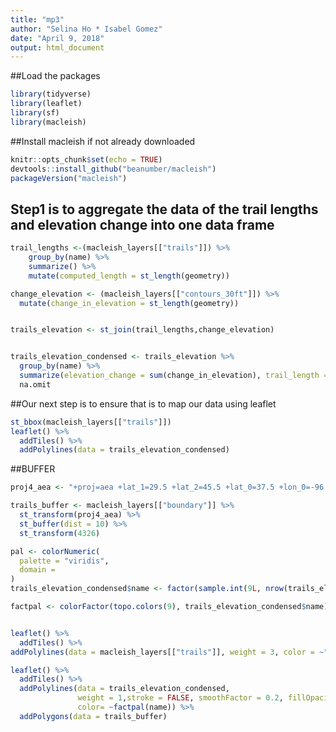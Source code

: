 ```yaml
---
title: "mp3"
author: "Selina Ho * Isabel Gomez"
date: "April 9, 2018"
output: html_document
---
```


##Load the packages

```r
library(tidyverse)
library(leaflet)
library(sf)
library(macleish)
```

##Install macleish if not already downloaded
```r
knitr::opts_chunk$set(echo = TRUE)
devtools::install_github("beanumber/macleish")
packageVersion("macleish")
```


## Step1 is to aggregate the data of the trail lengths and elevation change into one data frame

```r
trail_lengths <-(macleish_layers[["trails"]]) %>%
    group_by(name) %>%
    summarize() %>%
    mutate(computed_length = st_length(geometry)) 

change_elevation <- (macleish_layers[["contours_30ft"]]) %>%
  mutate(change_in_elevation = st_length(geometry))


trails_elevation <- st_join(trail_lengths,change_elevation)


trails_elevation_condensed <- trails_elevation %>%
  group_by(name) %>%
  summarize(elevation_change = sum(change_in_elevation), trail_length = mean(computed_length)) %>%
  na.omit
```
 
##Our next step is to ensure that is to map our data using leaflet
```r

st_bbox(macleish_layers[["trails"]])
leaflet() %>%
  addTiles() %>%
  addPolylines(data = trails_elevation_condensed)
```

##BUFFER
```r
proj4_aea <- "+proj=aea +lat_1=29.5 +lat_2=45.5 +lat_0=37.5 +lon_0=-96 +x_0=0 +y_0=0 +ellps=GRS80 +datum=NAD83 +units=m +no_defs"

trails_buffer <- macleish_layers[["boundary"]] %>%
  st_transform(proj4_aea) %>%
  st_buffer(dist = 10) %>%
  st_transform(4326)

pal <- colorNumeric(
  palette = "viridis",
  domain = 
)
trails_elevation_condensed$name <- factor(sample.int(9L, nrow(trails_elevation_condensed), TRUE))

factpal <- colorFactor(topo.colors(9), trails_elevation_condensed$name)


leaflet() %>%
  addTiles() %>%
addPolylines(data = macleish_layers[["trails"]], weight = 3, color = ~"red")

leaflet() %>%
  addTiles() %>%
  addPolylines(data = trails_elevation_condensed, 
               weight = 1,stroke = FALSE, smoothFactor = 0.2, fillOpacity = 1,
               color= ~factpal(name)) %>%
  addPolygons(data = trails_buffer)
```

